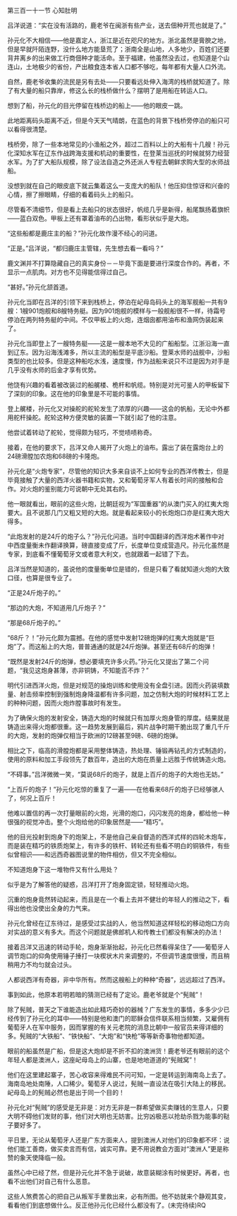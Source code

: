 

第三百一十一节 心知肚明

吕洋说道：“实在没有活路的，鹿老爷在闽浙有些产业，送去佃种开荒也就是了。”

孙元化不大相信――他是嘉定人，浙江是近在咫尺的地方。浙北虽然是膏腴之地，但是早就阡陌连野，没什么地方能垦荒了；浙南全是山地，人多地少，百姓们还要背井离乡的出来做工行商佃种才能活命。至于福建，他虽然没去过，也知道是个山连山，土地极少的省份，产出粮食连本省人口都不够吃，每年都有大量人口外流。

自然，鹿老爷收集的流民是另有去处――只要看远处伸入海湾的栈桥就知道了。除了有大量的船只靠岸，修这么长的栈桥做什么？摆明了是用船在转运人口。

想到了船，孙元化的目光停留在栈桥边的船上――他的眼皮一跳。

此地距离码头距离不近，但是今天天气晴朗，在蓝色的背景下栈桥旁停泊的船只可以看得很清楚。

栈桥旁，除了一些本地常见的小渔船之外，超过二百料以上的大船有十几艘！孙元化深知水军在辽东作战跨海支援和机动的重要性，在登莱当巡抚的时候就努力经营水军。为了扩大船队规模，除了设法自造之外还派人专程去朝鲜求购大型的水师战船。

没想到就在自己的眼皮底下就云集着这么一支庞大的船队！他压抑住惊讶和兴奋的心情，擦了擦眼睛，仔细的看着码头上的船只。

尽管看不清细节，但是看上去船只的状态很好，帆缆几乎是新得，船尾飘扬着旗帜――蓝白双色。甲板上还有罩着油布的凸出物，看形状似乎是大炮。

“这些船都是鹿庄主的船？”孙元化故作漫不经心的问道。

“正是。”吕洋说，“都归鹿庄主管辖，先生想去看一看吗？”

鹿文渊并不打算隐藏自己的真实身份－－毕竟下面是要进行深度合作的。再者，不显示一点肌肉。对方也不见得能信得过自己。

“甚好。”孙元化颔首道。

孙元化当即在吕洋的引领下来到栈桥上，停泊在屺母岛码头上的海军舰船一共有9艘：1艘901炮舰和8艘特务艇。因为901炮舰的模样与一般舰船很不一样，待霜号停泊在两列特务艇的中间。不仅甲板上的火炮，连烟囱都用油布和渔网伪装起来了。

孙元化当即登上了一艘特务艇――这是一艘本地不大见的广船船型。江浙沿海一直到辽东。因为沿海浅滩多，所以主流的船型是平底沙船。登莱水师的战舰中，沙船类型的也比较多。但是这种船吃水浅，速度慢，作为战船来说只不过是因为对手是几乎没有水师的后金才享有优势。

他饶有兴趣的看着被改装过的船艉楼、桅杆和帆缆。特别是对光可鉴人的甲板留下了深刻的印象。这在他的印象里是不可能的事情。

登上艉楼，孙元化又对操舵的舵轮发生了浓厚的兴趣――这会的帆船，无论中外都用舵杆操舵。舵轮这种方便灵敏的装置一下就引起了他的注意。

他尝试着转动了舵轮，觉得颇为轻巧，不觉啧啧称奇。

接着，在他的要求下，吕洋又命人揭开了火炮上的油布。露出了装在露炮台上的24磅滑膛加农炮和68磅的卡隆炮。

孙元化是“火炮专家”，尽管他的知识大多来自谈不上如何专业的西洋传教士，但是毕竟接触了大量的西洋火器书籍和实物，又和葡萄牙军人有着长时间的接触和合作。对火炮的鉴别能力可说朝中无处其右的。

他一眼就看出，眼前的这些火炮，比朝廷视为“军国重器”的从澳门买入的红夷大炮要大。且不说那几门又粗又短的大炮。就是看起来较小的长炮炮口亦是红夷大炮大得多。

“此炮发射的是24斤的炮子么？”孙元化问道。当时中国翻译的西洋炮术著作中对中西度量衡未作翻译换算，磅直接变成了斤，长度单位变成营造尺。孙元化虽然是专家，到底看不懂葡萄牙文或者意大利文，也就跟着一起错了下去。

吕洋当然是知道的，虽说他的度量衡单位是错的，但是只看了看就知道火炮的大致口径，也算是很专业了。

“正是24斤炮子的。”

“那边的大炮，不知道用几斤炮子？”

“那是68斤炮子的。”

“68斤？！”孙元化颇为震撼。在他的感觉中发射12磅炮弹的红夷大炮就是“巨炮”了。而这船上的大炮，普普通通的就是24斤炮弹。甚至还有68斤的炮弹！

“既然是发射24斤的炮弹，想必要填充许多火药。”孙元化又提出了第二个问题，“我见这炮身甚薄，亦非铜铸，不知能否不炸？”

明代引进西洋火炮，但是对规范的操炮训练和使用没有全盘引进。因而火药装填数量、射击频率控制到强制炮身降温都有许多问题，加之仿制大炮的时候材料工艺上的种种问题，因而火炮炸膛事故时有发生。

为了确保火炮的发射安全，铸造大炮的时候就只有加厚火炮身管的厚度。结果就是铸造出来得火炮都很重。这一趋势发展到最后，鸦片战争时期干脆出现了重几千斤的大炮，发射的炮弹仅相当于欧洲的12磅甚至9磅、6磅的炮弹。

相比之下，临高的滑膛炮都是采用整体铸造，热处理、锤锻再钻孔的方式制造的，使用的原料和加工手段领先了数百年，造出的大炮在质量上远胜于传统铸造火炮。

“不碍事。”吕洋微微一笑，“莫说68斤的炮子，就是上百斤的炮子的大炮也无妨。”

“上百斤的炮子！”孙元化吃惊的重复了一遍――在他看来68斤的炮子已经够骇人了，何况上百斤！

他难以置信的再一次打量眼前的火炮，光滑的炮口，闪闪发亮的炮身，都给他一种很强的视觉冲击。整个火炮给他的印象居然是――“精巧”。

他的目光投射到炮身下的炮架上，不是他自己亲自督造的西洋式样的四轮木炮车，而是装在精巧的铁质炮架上，有许多的铁杆、转轮还有些看不明白的铜铁件，有些似曾相识――和远西奇器图说里的物件相仿，但又不完全相似。

不知道炮身下这一堆物件又有什么用处？

似乎是为了解答他的疑惑，吕洋打开了炮身固定锁，轻轻推动火炮。

沉重的炮身竟然转动起来，而且是在一个看上去并不健壮的年轻人的推动之下，看得出他也没使出全身的力气来。

孙元化曾经在辽东待过，是感受过实战的人，他当然知道这样轻松的移动炮口方向对实战的意义有多大。而这个问题就是佛郎机人和传教士们都没有解决的办法！

接着吕洋又迅速的转动手轮，炮身渐渐抬起，孙元化已然看得呆住了――葡萄牙人调节炮口的仰角使用锤子捶打一块楔状木片来调整的，不但调节速度很慢，而且稍稍用力不均匀就会过头。

人都说西洋有奇器，非中华所有。然而这艘船上的种种“奇器”，远远超过了西洋。

事到如此，他原本若明若暗的猜测已经有了定论。鹿老爷就是个“髡贼”！

除了髡贼，普天之下谁能造出如此精巧奇妙的器械？广东发生的事情，多多少少已经传到了孙元化的耳中――特别是他和澳门的耶稣会信件联系相当频繁，又雇佣有葡萄牙人在军中服务，因而掌握的有关元老院的消息比朝中一般官员来得详细的多。髡贼的“大铁船”、“铁快船”、“大炮”和“快枪”等等新奇事物他都知道。

眼前的船虽然是广船，但是这大炮却是不折不扣的澳洲货！鹿老爷还有眼前的这个年轻人都是澳洲人，这座屺母岛上的山寨，也是地地道道的“髡贼窝”！

他们在这里建起寨子，苦心收容来得难民不问可知，一定是转运到海南岛上去了。海南岛地处南陲，人口稀少。葡萄牙人说过，髡贼一直设法在吸引大陆上的移民。屺母岛上的髡贼必然也是出于同一个目的！

孙元化对“髡贼”的感受是无非是：对方无非是一群希望做买卖赚钱的生意人，只要大明不碍他们发财的事，他们对大明也无妨害。比穷凶极恶以抢劫杀戮为能事的鞑子要好多了。

平日里，无论从葡萄牙人还是广东方面来人，提到澳洲人对他们的印象都不坏：说他们能工善商，做买卖言而有信，诚实可靠。更不用说教会方面对“澳洲人”更是称赞的象天使降临一般。

虽然心中已经了然，但是孙元化并不急于说破，故意装糊涂有时候更好。再者，也看不出他们对自己有什么恶意。

这些人煞费苦心的把自己从叛军手里救出来，必有所图。他不妨就来个静观其变，看看他们到底想做什么。反正他孙元化已经什么都没有了。(未完待续)RQ

